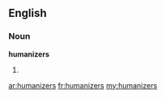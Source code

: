 ==English==
===Noun===
'''humanizers'''

#{{plural of|[[humanizer]]}}

[[ar:humanizers]]
[[fr:humanizers]]
[[my:humanizers]]